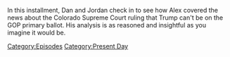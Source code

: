 {{DEFAULTSORT:
    #_EPISODE_0879:December 20, 2023
}}{{Episode
    | title           = December 20, 2023
    | caption         = Listen to this episode on [https://knowledgefight.libsyn.com/879-december-20-2023 Libsyn] [None Spotify], Read the [[Transcript/879: December 20, 2023|Unofficial Transcript]]
    | episodeNumber   = 879
    | length          = 01:38:40
    | airDate         = December 22, 2023
    | coverageDate    = December 20, 2023
    | episodeType     = [[:Category:Present Day|Present Day]]
    | appearance      = [[Clarence Thomas]], [[Dan Crenshaw]], [[Donald Trump]]
    | previousEpisode = [[878: March 29, 2004]]
    | nextEpisode     = [[880: March 31, 2004]]
}}

{{Stub}}

In this installment, Dan and Jordan check in to see how Alex covered the news about the Colorado Supreme Court ruling that Trump can't be on the GOP primary ballot.  His analysis is as reasoned and insightful as you imagine it would be.

[[Category:Episodes]]
[[Category:Present Day]]
